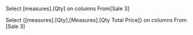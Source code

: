 Select [measures].[Qty] on columns
From[Sale 3]


Select {[measures].[Qty],[Measures].[Qty Total Price]} on columns
From [Sale 3]

